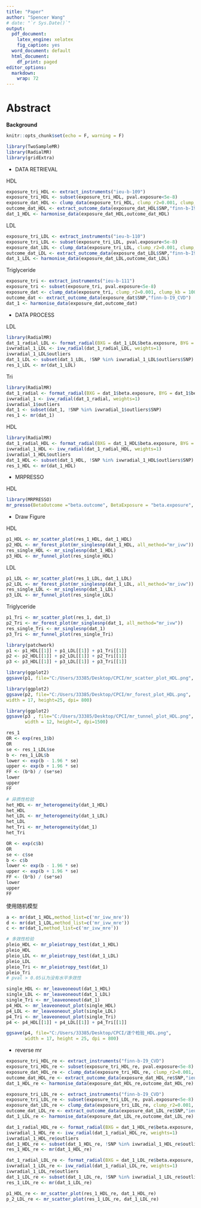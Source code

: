 ---
title: "Paper"
author: "Spencer Wang"
# date: "`r Sys.Date()`"
output:
  pdf_document:
    latex_engine: xelatex
    fig_caption: yes
  word_document: default
  html_document:
    df_print: paged
editor_options: 
  markdown: 
    wrap: 72
---

# Abstract

**Background** 

```{r setup, include=FALSE}
knitr::opts_chunk$set(echo = F, warning = F)
```
```{r, include=FALSE}
library(TwoSampleMR)
library(RadialMR)
library(gridExtra)
```

- DATA RETRIEVAL

HDL
```{r, include=FALSE}
exposure_tri_HDL <- extract_instruments("ieu-b-109")
exposure_tri_HDL <- subset(exposure_tri_HDL, pval.exposure<5e-8)
exposure_dat_HDL <- clump_data(exposure_tri_HDL, clump_r2=0.001, clump_kb = 10000, pop = 'EUR')
outcome_dat_HDL <- extract_outcome_data(exposure_dat_HDL$SNP,"finn-b-I9_CVD")
dat_1_HDL <- harmonise_data(exposure_dat_HDL,outcome_dat_HDL)
```
LDL
```{r, include=FALSE}
exposure_tri_LDL <- extract_instruments("ieu-b-110")
exposure_tri_LDL <- subset(exposure_tri_LDL, pval.exposure<5e-8)
exposure_dat_LDL <- clump_data(exposure_tri_LDL, clump_r2=0.001, clump_kb = 10000, pop = 'EUR')
outcome_dat_LDL <- extract_outcome_data(exposure_dat_LDL$SNP,"finn-b-I9_CVD")
dat_1_LDL <- harmonise_data(exposure_dat_LDL,outcome_dat_LDL)
```
Triglyceride
```{r, include=FALSE}
exposure_tri <- extract_instruments("ieu-b-111")
exposure_tri <- subset(exposure_tri, pval.exposure<5e-8)
exposure_dat <- clump_data(exposure_tri, clump_r2=0.001, clump_kb = 10000, pop = 'EUR')
outcome_dat <- extract_outcome_data(exposure_dat$SNP,"finn-b-I9_CVD")
dat_1 <- harmonise_data(exposure_dat,outcome_dat)
```



- DATA PROCESS

LDL

```{r}
library(RadialMR)
dat_1_radial_LDL <- format_radial(BXG = dat_1_LDL$beta.exposure, BYG = dat_1_LDL$beta.outcome, seBXG = dat_1_LDL$se.exposure, seBYG = dat_1_LDL$se.outcome, RSID=dat_1_LDL$SNP)
ivwradial_1_LDL <- ivw_radial(dat_1_radial_LDL, weights=1)
ivwradial_1_LDL$outliers
dat_1_LDL <- subset(dat_1_LDL, !SNP %in% ivwradial_1_LDL$outliers$SNP)
res_1_LDL <- mr(dat_1_LDL)
```

Tri

```{r}
library(RadialMR)
dat_1_radial <- format_radial(BXG = dat_1$beta.exposure, BYG = dat_1$beta.outcome, seBXG = dat_1$se.exposure, seBYG = dat_1$se.outcome, RSID=dat_1$SNP)
ivwradial_1 <- ivw_radial(dat_1_radial, weights=1)
ivwradial_1$outliers
dat_1 <- subset(dat_1, !SNP %in% ivwradial_1$outliers$SNP)
res_1 <- mr(dat_1)
```

HDL

```{r}
library(RadialMR)
dat_1_radial_HDL <- format_radial(BXG = dat_1_HDL$beta.exposure, BYG = dat_1_HDL$beta.outcome, seBXG = dat_1_HDL$se.exposure, seBYG = dat_1_HDL$se.outcome, RSID=dat_1_HDL$SNP)
ivwradial_1_HDL <- ivw_radial(dat_1_radial_HDL, weights=1)
ivwradial_1_HDL$outliers
dat_1_HDL <- subset(dat_1_HDL, !SNP %in% ivwradial_1_HDL$outliers$SNP)
res_1_HDL <- mr(dat_1_HDL)
```


- MRPRESSO

HDL
```{r}
library(MRPRESSO)
mr_presso(BetaOutcome ="beta.outcome", BetaExposure = "beta.exposure", SdOutcome ="se.outcome", SdExposure = "se.exposure", OUTLIERtest = TRUE,DISTORTIONtest = TRUE, data = dat_1_HDL, NbDistribution = 1000,  SignifThreshold = 0.05)
```





- Draw Figure

HDL
```{r}
p1_HDL <- mr_scatter_plot(res_1_HDL, dat_1_HDL)
p2_HDL <- mr_forest_plot(mr_singlesnp(dat_1_HDL, all_method="mr_ivw"))
res_single_HDL <- mr_singlesnp(dat_1_HDL)
p3_HDL <- mr_funnel_plot(res_single_HDL)
```
LDL
```{r}
p1_LDL <- mr_scatter_plot(res_1_LDL, dat_1_LDL)
p2_LDL <- mr_forest_plot(mr_singlesnp(dat_1_LDL, all_method="mr_ivw"))
res_single_LDL <- mr_singlesnp(dat_1_LDL)
p3_LDL <- mr_funnel_plot(res_single_LDL)
```
Triglyceride
```{r}
p1_Tri <- mr_scatter_plot(res_1, dat_1)
p2_Tri <- mr_forest_plot(mr_singlesnp(dat_1, all_method="mr_ivw"))
res_single_Tri <- mr_singlesnp(dat_1)
p3_Tri <- mr_funnel_plot(res_single_Tri)
```

```{r}
library(patchwork)
p1 <- p1_HDL[[1]] + p1_LDL[[1]] + p1_Tri[[1]]
p2 <- p2_HDL[[1]] + p2_LDL[[1]] + p2_Tri[[1]]
p3 <- p3_HDL[[1]] + p3_LDL[[1]] + p3_Tri[[1]]
```

```{r}
library(ggplot2)
ggsave(p1, file="C:/Users/33385/Desktop/CPCI/mr_scatter_plot_HDL.png", width = 12, height=7, dpi=800)

library(ggplot2)
ggsave(p2, file="C:/Users/33385/Desktop/CPCI/mr_forest_plot_HDL.png",
width = 17, height=25, dpi= 800)

library(ggplot2)
ggsave(p3 , file="C:/Users/33385/Desktop/CPCI/mr_tunnel_plot_HDL.png", 
       width = 12, height=7, dpi=1500)

```




```{r}
res_1
OR <- exp(res_1$b)
OR
se <- res_1_LDL$se
b <- res_1_LDL$b
lower <- exp(b - 1.96 * se)
upper <- exp(b + 1.96 * se)
FF <- (b*b) / (se*se)
lower
upper
FF
```

```{r}
# 异质性检验
het_HDL <- mr_heterogeneity(dat_1_HDL)
het_HDL
het_LDL <- mr_heterogeneity(dat_1_LDL)
het_LDL
het_Tri <- mr_heterogeneity(dat_1)
het_Tri
```

```{r}
OR <- exp(c$b)
OR
se <- c$se
b <- c$b
lower <- exp(b - 1.96 * se)
upper <- exp(b + 1.96 * se)
FF <- (b*b) / (se*se)
lower
upper
FF
```

使用随机模型
```{r}
a <- mr(dat_1_HDL,method_list=c('mr_ivw_mre'))
d <- mr(dat_1_LDL,method_list=c('mr_ivw_mre'))
c <- mr(dat_1,method_list=c('mr_ivw_mre'))
```

```{r}
# 多效性检验
pleio_HDL <- mr_pleiotropy_test(dat_1_HDL)
pleio_HDL
pleio_LDL <- mr_pleiotropy_test(dat_1_LDL)
pleio_LDL
pleio_Tri <- mr_pleiotropy_test(dat_1)
pleio_Tri
# pval > 0.05认为没有水平多效性
```

```{r}
single_HDL <- mr_leaveoneout(dat_1_HDL)
single_LDL <- mr_leaveoneout(dat_1_LDL)
single_Tri <- mr_leaveoneout(dat_1)
p4_HDL <- mr_leaveoneout_plot(single_HDL)
p4_LDL <- mr_leaveoneout_plot(single_LDL)
p4_Tri <- mr_leaveoneout_plot(single_Tri)
p4 <- p4_HDL[[1]] + p4_LDL[[1]] + p4_Tri[[1]]
```

```{r}

ggsave(p4, file="C:/Users/33385/Desktop/CPCI/逐个检验_HDL.png", 
       width = 17, height = 25, dpi = 800)

```

- reverse mr
```{r}
exposure_tri_HDL_re <- extract_instruments("finn-b-I9_CVD")
exposure_tri_HDL_re <- subset(exposure_tri_HDL_re, pval.exposure<5e-8)
exposure_dat_HDL_re <- clump_data(exposure_tri_HDL_re, clump_r2=0.001, clump_kb = 10000, pop = 'EUR')
outcome_dat_HDL_re <- extract_outcome_data(exposure_dat_HDL_re$SNP,"ieu-b-109")
dat_1_HDL_re <- harmonise_data(exposure_dat_HDL_re,outcome_dat_HDL_re)
```

```{r}
exposure_tri_LDL_re <- extract_instruments("finn-b-I9_CVD")
exposure_tri_LDL_re <- subset(exposure_tri_LDL_re, pval.exposure<5e-8)
exposure_dat_LDL_re <- clump_data(exposure_tri_LDL_re, clump_r2=0.001, clump_kb = 10000, pop = 'EUR')
outcome_dat_LDL_re <- extract_outcome_data(exposure_dat_LDL_re$SNP,"ieu-b-110")
dat_1_LDL_re <- harmonise_data(exposure_dat_LDL_re,outcome_dat_LDL_re)
```





```{r}
dat_1_radial_HDL_re <- format_radial(BXG = dat_1_HDL_re$beta.exposure, BYG = dat_1_HDL_re$beta.outcome, seBXG = dat_1_HDL_re$se.exposure, seBYG = dat_1_HDL_re$se.outcome, RSID=dat_1_HDL_re$SNP)
ivwradial_1_HDL_re <- ivw_radial(dat_1_radial_HDL_re, weights=1)
ivwradial_1_HDL_re$outliers
dat_1_HDL_re <- subset(dat_1_HDL_re, !SNP %in% ivwradial_1_HDL_re$outliers$SNP)
res_1_HDL_re <- mr(dat_1_HDL_re)
```

```{r}
dat_1_radial_LDL_re <- format_radial(BXG = dat_1_LDL_re$beta.exposure, BYG = dat_1_LDL_re$beta.outcome, seBXG = dat_1_LDL_re$se.exposure, seBYG = dat_1_LDL_re$se.outcome, RSID=dat_1_LDL_re$SNP)
ivwradial_1_LDL_re <- ivw_radial(dat_1_radial_LDL_re, weights=1)
ivwradial_1_LDL_re$outliers
dat_1_LDL_re <- subset(dat_1_LDL_re, !SNP %in% ivwradial_1_LDL_re$outliers$SNP)
res_1_LDL_re <- mr(dat_1_LDL_re)
```





```{r}
p1_HDL_re <- mr_scatter_plot(res_1_HDL_re, dat_1_HDL_re)
p_2_LDL_re <- mr_scatter_plot(res_1_LDL_re, dat_1_LDL_re)
```
